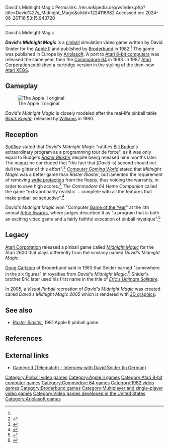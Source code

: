David's Midnight Magic
Permalink: //en.wikipedia.org/w/index.php?title=David%27s_Midnight_Magic&oldid=1224116982
Accessed on: 2024-06-26T16:53:15.943720



------
David's Midnight Magic
{{About|the Broderbund game|the Atari 2600 game|Midnight Magic (Atari 2600)}}
{{Infobox video game
|title=David's Midnight Magic
|image = David's Midnight Magic cover.jpg
|caption = 
|programmer = David Snider<ref name="giantlist">{{cite web|last1=Hague|first1=James|title=The Giant List of Classic Game Programmers|url=https://dadgum.com/giantlist/}}</ref><br>Martin Kahn (C64)<ref name=lemon>{{lemon64 game|id=640|name=David's Midnight Magic}}</ref>
|developer = [[Broderbund]]
|publisher = [[Broderbund]]<br>[[Ariolasoft]] (EU)<br>[[Atari Corporation]] (cartridge)
|released='''1982:''' Apple, Atari 8-bit<br>'''1983:''' C64<ref name=lemon/><br>'''1987:''' Atari 8-bit cartridge
|genre = [[Pinball]]
|modes= 1-4 players alternating turns
|platforms=[[Apple II]], [[Atari 8-bit]], [[Commodore 64]] 
}}

'''''David's Midnight Magic''''' is a [[pinball]] simulation video game written by David Snider for the [[Apple II]] and published by [[Broderbund]] in 1982.<ref name="giantlist"/> The game was published in Europe by [[Ariolasoft]]. A port to [[Atari 8-bit computers]] was released the same year, then the [[Commodore 64]] in 1983. In 1987 [[Atari Corporation]] published a cartridge version in the styling of the then-new [[Atari XEGS]].

==Gameplay==
[[Image:Davidsmmagic1.png|thumb|left|The Apple II original]]

''David's Midnight Magic'' is closely modeled after the real-life pinball table ''[[Black Knight (pinball)|Black Knight]]'', released by [[WMS Industries|Williams]] in 1980.{{citation needed|date=November 2015}}

==Reception==
''[[Softline (magazine)|Softline]]'' stated that ''David's Midnight Magic'' "ratifies [[Bill Budge]]'s extraordinary program as a programming tour de force", as it was only equal to Budge's ''[[Raster Blaster]]'' despite being released nine months later. The magazine concluded that "the fact that [''David'' is] second should not dull the glitter of this effort".<ref name="tommervik198201">{{cite news | url=http://www.cgwmuseum.org/galleries/index.php?year=1982&pub=6&id=3 | title=David's Midnight Magic | work=Softline | date=January 1982 | accessdate=13 July 2014 | author=Tommervik, Al | pages=32}}</ref> ''[[Computer Gaming World]]'' stated that ''Midnight Magic'' was a better game than ''Raster Blaster'', but lamented the requirement of removing [[write protection]] from the floppy, thus voiding the warranty, in order to save high scores.<ref>{{citation |last = Greenlaw | first = Stanley | magazine = [[Computer Gaming World]] | title = Pinball Mania | date = March–April 1982 |pages = 35, 38}}</ref> ''The Commodore 64 Home Companion'' called the game "extraordinarily realistic ... complete with all the features that make pinball so seductive".<ref name=C64HC>{{cite web|url=https://archive.org/stream/The_Commodore_64_Home_Companion#page/n167/mode/2up|title=Broderbund Software|work=The Commodore 64 Home Companion|year=1984|access-date=August 19, 2016|pages=166–167}}</ref>

''David's Midnight Magic'' won "Computer [[List of Game of the Year awards|Game of the Year]]" at the 4th annual [[Arkie Awards]], where judges described it as "a program that is both an exciting video game and a fairly faithful evocation of pinball mystique".<ref>{{cite journal |last1= Kunkel |first1= Bill |author-link1= Bill Kunkel (journalist)|last2= Katz |first2= Arnie |author-link2= Arnie Katz|date= March 1983 |title= Arcade Alley: The Best Computer Games |journal= [[Video (magazine)|Video]]|publisher= Reese Communications|volume= 6|issue= 12|pages= 32–33|issn= 0147-8907}}</ref>{{rp|32}}

==Legacy==
[[Atari Corporation]] released a pinball game called ''[[Midnight Magic (Atari 2600)|Midnight Magic]]'' for the Atari 2600 that plays differently from the similarly named ''David's Midnight Magic''.

[[Doug Carlston]] of Broderbund said in 1983 that Snider earned "somewhere in the six figures" in royalties from ''David's Midnight Magic''.<ref name="barry198310">{{Cite magazine |last=Barry |first=David |date=October 1983 |title=Profiles: The Carlston Trio |url=https://www.atarimagazines.com/v2n7/CarlstonTrio.html |magazine=Antic |access-date=2021-07-01}}</ref> Snider's brother Eric later used his first name in the title of ''[[Eric's Ultimate Solitaire]]''.{{citation needed|date=November 2015}}

In 2005, a ''[[Visual Pinball]]'' recreation of ''David's Midnight Magic'' was created called ''David's Midnight Magic 2005'' which is rendered with [[3D graphics]].

==See also==
*''[[Raster Blaster]]'', 1981 Apple II pinball game

==References==
{{Reflist}}

==External links==
*[http://www.gamegrid.de/snider.htm Gamegrid (Telematch) - Interview with David Snider (in German)]

[[Category:Pinball video games]]
[[Category:Apple II games]]
[[Category:Atari 8-bit computer games]]
[[Category:Commodore 64 games]]
[[Category:1982 video games]]
[[Category:Broderbund games]]
[[Category:Multiplayer and single-player video games]]
[[Category:Video games developed in the United States]]
[[Category:Ariolasoft games]]